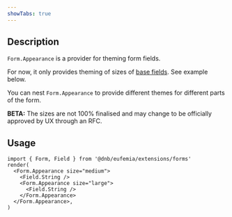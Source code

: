 ```yaml
---
showTabs: true
---
```


## Description

`Form.Appearance` is a provider for theming form fields.

For now, it only provides theming of sizes of [base fields](/uilib/extensions/forms/base-fields/). See example below.

You can nest `Form.Appearance` to provide different themes for different parts of the form.

**BETA:** The sizes are not 100% finalised and may change to be officially approved by UX through an RFC.

## Usage

```tsx
import { Form, Field } from '@dnb/eufemia/extensions/forms'
render(
  <Form.Appearance size="medium">
    <Field.String />
    <Form.Appearance size="large">
      <Field.String />
    </Form.Appearance>
  </Form.Appearance>,
)
```
